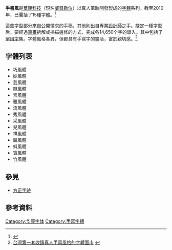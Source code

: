 '''手書風'''是[[華康科技|華康科技]]（現名[[威鋒數位|威鋒數位]]）以真人筆跡開發製成的[[字體|字體]]系列。截至2010年，已囊括了15種字體。<ref>{{Cite web |url=http://www.dynacw.com.tw/box_pro_05.asp?p_no=22 |title=字型範例 - 金蝶2010旗艦版 |access-date=2011-07-02 |archive-date=2021-04-13 |archive-url=https://web.archive.org/web/20210413080804/http://www.dynacw.com.tw/box_pro_05.asp?p_no=22 |dead-url=no }}</ref>

這些字型部分來自公開徵求的手稿，其他則出自專業[[設計師|設計師]]之手。敲定一種字型后，要經過[[筆畫|筆畫]]拆解或掃描邊修的方式，完成各14,650个字的錄入。其中包括了[[罕用字|罕用字]]集。字體風格各異，但都具有手寫字的靈活，富於親切感。<ref>[http://www.fontke.com/article/10138095/ 台灣第一套收錄真人手寫風格的字體面市] {{webarchive|url=https://web.archive.org/web/20121209023440/http://www.fontke.com/article/10138095/ |date=2012-12-09 }}</ref>

== 字體列表 ==
*巧風體
*妙風體
*芸風體
*隸風體
*素風體
*雅風體
*流風體
*秀風體
*采風體
*兒風體
*祥風體
*魔風體
*蚪風體
*寶風體
*竹風體

== 參見 ==
*[[方正字跡|方正字跡]]

== 參考資料 ==
<references/>

[[Category:华康字体|Category:华康字体]]
[[Category:手寫字體|Category:手寫字體]]